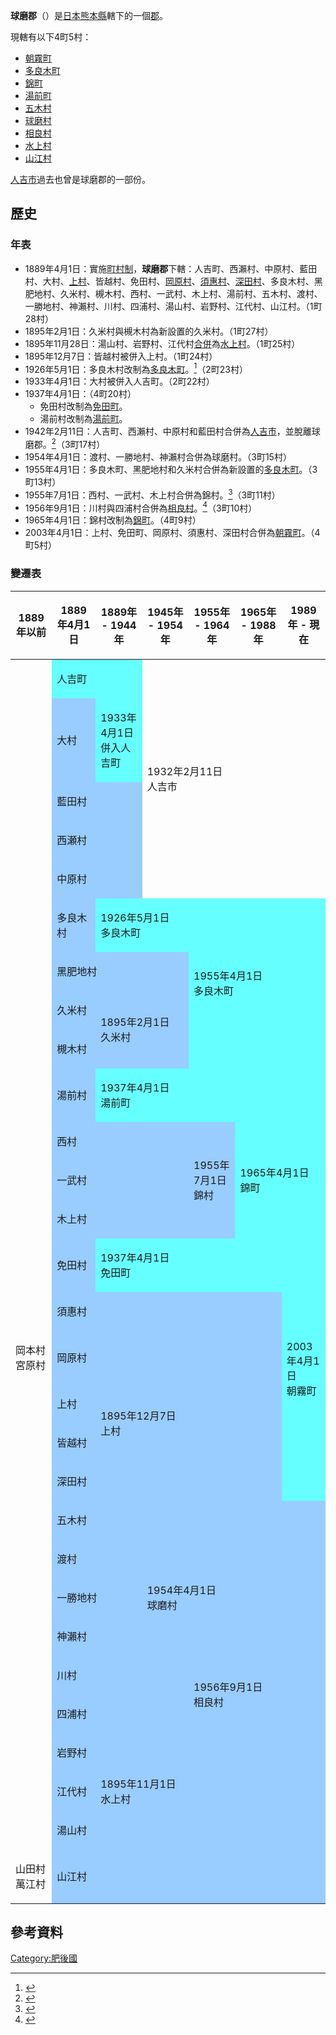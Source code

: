 {{日本郡
| 郡 = 球磨郡
| 日文原名 = 球磨郡
| 平假名 = くまぐん
| 羅馬字拼音 = Kuma-gun
| 地圖 = [[File:Kuma_District_in_Kumamoto_Prefecture.png|250px]]
| 都道府縣 = 熊本縣
| 編號 = 
| 町 = 4
| 村 = 5
| 經度 = 
| 緯度 = 
| 註記 = 
|}}
'''球磨郡'''（{{jpn|j=球磨郡|hg=くまぐん|rm=Kuma gun|f=y}}）是[[日本|日本]][[熊本縣|熊本縣]]轄下的一個[[郡|郡]]。

現轄有以下4町5村：
*[[朝霧町|朝霧町]]
*[[多良木町|多良木町]]
*[[錦町|錦町]]
*[[湯前町|湯前町]]
*[[五木村|五木村]]
*[[球磨村|球磨村]]
*[[相良村|相良村]]
*[[水上村|水上村]]
*[[山江村|山江村]]

[[人吉市|人吉市]]過去也曾是球磨郡的一部份。

==歷史==
===年表===
* 1889年4月1日：實施[[町村制|町村制]]，'''球磨郡'''下轄：人吉町、西瀨村、中原村、藍田村、大村、[[上村_(熊本縣)|上村]]、皆越村、免田村、[[岡原村|岡原村]]、[[須惠村|須惠村]]、[[深田村_(熊本縣)|深田村]]、多良木村、黑肥地村、久米村、槻木村、西村、一武村、木上村、湯前村、五木村、渡村、一勝地村、神瀨村、川村、四浦村、湯山村、岩野村、江代村、山江村。（1町28村）
* 1895年2月1日：久米村與槻木村為新設置的久米村。（1町27村）
* 1895年11月28日：湯山村、岩野村、江代村[[市町村合併|合併]]為[[水上村|水上村]]。（1町25村）
* 1895年12月7日：皆越村被併入上村。（1町24村）
* 1926年5月1日：多良木村改制為[[多良木町|多良木町]]。<ref>{{cite web| language =ja| publisher =多良木町公所| title =多良木町的概況| url =http://www.taragi-machi.jp/cgi-bin/odb-get.exe?WIT_template=AC020000&WIT_oid=icityv2::Contents::1209| accessdate =2009-01-31| deadurl =yes| archiveurl =https://web.archive.org/web/20071019063722/http://www.taragi-machi.jp/cgi-bin/odb-get.exe?WIT_template=AC020000&WIT_oid=icityv2%3A%3AContents%3A%3A1209| archivedate =2007-10-19}}</ref>（2町23村）
* 1933年4月1日：大村被併入人吉町。（2町22村）
* 1937年4月1日：（4町20村）
** 免田村改制為[[免田町|免田町]]。
** 湯前村改制為[[湯前町|湯前町]]。
* 1942年2月11日：人吉町、西瀨村、中原村和藍田村合併為[[人吉市|人吉市]]，並脫離球磨郡。<ref>{{Cite web| publisher=人吉市政府| title=人吉的歷史年表| url=http://www.city.hitoyoshi.kumamoto.jp/cgi-bin/odb-get.exe?WIT_template=AC020000&WIT_oid=icityv2::Contents::1333| accessdate=2008-12-21| language=ja| deadurl=yes| archiveurl=https://web.archive.org/web/20061006001301/http://www.city.hitoyoshi.kumamoto.jp/cgi-bin/odb-get.exe?WIT_template=AC020000&WIT_oid=icityv2%3A%3AContents%3A%3A1333| archivedate=2006-10-06}}</ref>（3町17村）
* 1954年4月1日：渡村、一勝地村、神瀨村合併為球磨村。（3町15村）
* 1955年4月1日：多良木町、黑肥地村和久米村合併為新設置的[[多良木町|多良木町]]。（3町13村）
* 1955年7月1日：西村、一武村、木上村合併為錦村。<ref>{{cite web| language =ja| publisher =錦町公所| title =町的概要| url =http://www.nishiki-machi.com/introduction/deta.html| accessdate =2009-01-25| deadurl =yes| archiveurl =https://web.archive.org/web/20090907062017/http://www.nishiki-machi.com/introduction/deta.html| archivedate =2009-09-07}}</ref>（3町11村）
* 1956年9月1日：川村與四浦村合併為[[相良村|相良村]]。<ref>{{cite web | language = ja | publisher = 相良村公所 | title = 相良村的歷史 | url = http://www.vill.sagara.lg.jp/index.php?type=article&mode=articleView&articleid=620&categoryid=11 | accessdate = 2009-01-31 | archive-url = https://web.archive.org/web/20160304185832/http://www.vill.sagara.lg.jp/index.php?type=article&mode=articleView&articleid=620&categoryid=11 | archive-date = 2016-03-04 | dead-url = yes }}</ref>（3町10村）
* 1965年4月1日：錦村改制為[[錦町|錦町]]。（4町9村）
* 2003年4月1日：上村、免田町、岡原村、須惠村、深田村合併為[[朝霧町|朝霧町]]。（4町5村）

===變遷表===
{| class="wikitable" style="font-size:x-small"
! 1889年以前
! 1889年4月1日
! colspan="2" | 1889年 - 1944年
! 1945年 - 1954年
! 1955年 - 1964年
! 1965年 - 1988年
! 1989年 - 現在
! 現在
|-
|
| colspan=2 style="background-color:#6ff;" | 人吉町
| rowspan=5 colspan=6 | 1932年2月11日<br/>人吉市
|-
|
| style="background-color:#9cf;" | 大村
| style="background-color:#6ff;" | 1933年4月1日<br/>併入人吉町
|-
|
| colspan=2 style="background-color:#9cf;" | 藍田村
|-
|
| colspan=2 style="background-color:#9cf;" | 西瀬村
|-
|
| colspan=2 style="background-color:#9cf;" | 中原村
|-
|
| style="background-color:#9cf;" | 多良木村
| colspan=3 style="background-color:#6ff;" | 1926年5月1日<br/>多良木町
| rowspan=4 colspan=4 style="background-color:#6ff;" | 1955年4月1日<br/>多良木町
|-
|
| colspan=4 style="background-color:#9cf;" | 黑肥地村
|-
|
| style="background-color:#9cf;" | 久米村
| rowspan=2 colspan=3 style="background-color:#9cf;" | 1895年2月1日<br/>久米村
|-
|
| style="background-color:#9cf;" | 槻木村
|-
|
| style="background-color:#9cf;" | 湯前村
| colspan=7 style="background-color:#6ff;" | 1937年4月1日<br/>湯前町
|-
|
| colspan=4 style="background-color:#9cf;" | 西村
| rowspan=3 style="background-color:#9cf;" | 1955年7月1日<br/>錦村
| rowspan=3 colspan=3 style="background-color:#6ff;" | 1965年4月1日<br/>錦町
|-
|
| colspan=4 style="background-color:#9cf;" | 一武村
|-
|
| colspan=4 style="background-color:#9cf;" | 木上村
|-
|
| style="background-color:#9cf;" | 免田村
| colspan=5 style="background-color:#6ff;" | 1937年4月1日<br/>免田町
| rowspan=6 colspan=2 style="background-color:#6ff;" | 2003年4月1日<br/>朝霧町
|-
|
| colspan=6 style="background-color:#9cf;" | 須惠村
|-
| 岡本村<br>宮原村
| colspan=6 style="background-color:#9cf;" | 岡原村
|-
|
| style="background-color:#9cf;" | 上村
| rowspan=2 colspan=5 style="background-color:#9cf;" | 1895年12月7日<br/>上村
|-
|
| style="background-color:#9cf;" | 皆越村
|-
|
| colspan=6 style="background-color:#9cf;" | 深田村
|-
|
| colspan=8 style="background-color:#9cf;" | 五木村
|-
|
| colspan=3 style="background-color:#9cf;" | 渡村
| rowspan=3 colspan=5 style="background-color:#9cf;" | 1954年4月1日<br/>球磨村
|-
|
| colspan=3 style="background-color:#9cf;" | 一勝地村
|-
|
| colspan=3 style="background-color:#9cf;" | 神瀨村
|-
|
| colspan=4 style="background-color:#9cf;" | 川村
| rowspan=2 colspan=4 style="background-color:#9cf;" | 1956年9月1日<br/>相良村
|-
|
| colspan=4 style="background-color:#9cf;" | 四浦村
|-
|
| style="background-color:#9cf;" | 岩野村
| rowspan=3 colspan=7 style="background-color:#9cf;" | 1895年11月1日<br/>水上村
|-
|
| style="background-color:#9cf;" | 江代村
|-
|
| style="background-color:#9cf;" | 湯山村
|-
| 山田村<br>萬江村
| colspan=8 style="background-color:#9cf;" | 山江村
|}

==參考資料==
{{reflist}}

{{熊本縣}}
{{火國二國的郡}}

{{Authority control}}
[[Category:肥後國|Category:肥後國]]